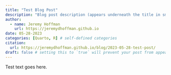 ```yaml
---
title: "Test Blog Post"
description: "Blog post description (appears underneath the title in smaller text) which is included on the listing page"
author:
  - name: Jeremy Hoffman
    url: https://jeremydhoffman.github.io
date: 05-28-2023
categories: [Quarto, R] # self-defined categories
citation: 
  url: https://jeremydhoffman.github.io/blog/2023-05-28-test-post/ 
draft: false # setting this to `true` will prevent your post from appearing on your listing page until you're ready!
---
```


Test text goes here.
